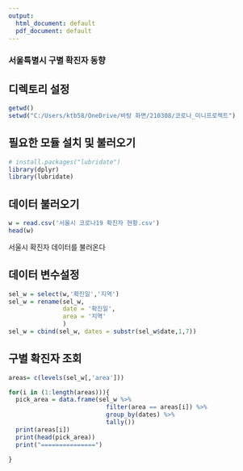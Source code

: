 ---
output:
  html_document: default
  pdf_document: default
---
### 서울특별시 구별 확진자 동향

## 디렉토리 설정
```{r}
getwd()
setwd("C:/Users/ktb58/OneDrive/바탕 화면/210308/코로나_미니프로젝트")
```


## 필요한 모듈 설치 및 불러오기

```{r}
# install.packages("lubridate")
library(dplyr)
library(lubridate)
```

## 데이터 불러오기

```{r message=TRUE, warning=TRUE}
w = read.csv('서울시 코로나19 확진자 현황.csv')
head(w)
```
서울시 확진자 데이터를 불러온다

## 데이터 변수설정

```{r}
sel_w = select(w,'확진일','지역')
sel_w = rename(sel_w,
               date = '확진일',
               area = '지역'
               )
sel_w = cbind(sel_w, dates = substr(sel_w$date,1,7))
```

## 구별 확진자 조회
```{r}
areas= c(levels(sel_w[,'area']))

for(i in (1:length(areas))){
  pick_area = data.frame(sel_w %>%
                           filter(area == areas[i]) %>%
                           group_by(dates) %>%
                           tally())
  print(areas[i])
  print(head(pick_area))
  print("===============")
  
}

```
